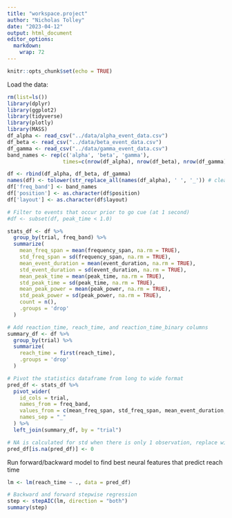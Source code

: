 ```yaml
---
title: "workspace.project"
author: "Nicholas Tolley"
date: "2023-04-12"
output: html_document
editor_options: 
  markdown: 
    wrap: 72
---
```


```r
knitr::opts_chunk$set(echo = TRUE)
```

Load the data:

```r
rm(list=ls())
library(dplyr)
library(ggplot2)
library(tidyverse)
library(plotly)
library(MASS)
df_alpha <- read_csv("../data/alpha_event_data.csv")
df_beta <- read_csv("../data/beta_event_data.csv")
df_gamma <- read_csv("../data/gamma_event_data.csv")
band_names <- rep(c('alpha', 'beta', 'gamma'),
                  times=c(nrow(df_alpha), nrow(df_beta), nrow(df_gamma)))

df <- rbind(df_alpha, df_beta, df_gamma)
names(df) <- tolower(str_replace_all(names(df_alpha), ' ', '_')) # clean names
df['freq_band'] <- band_names
df['position'] <- as.character(df$position)
df['layout'] <- as.character(df$layout)

# Filter to events that occur prior to go cue (at 1 second)
#df <- subset(df, peak_time < 1.0)
```

```r
stats_df <- df %>%
  group_by(trial, freq_band) %>%
  summarize(
    mean_freq_span = mean(frequency_span, na.rm = TRUE),
    std_freq_span = sd(frequency_span, na.rm = TRUE),
    mean_event_duration = mean(event_duration, na.rm = TRUE),
    std_event_duration = sd(event_duration, na.rm = TRUE),
    mean_peak_time = mean(peak_time, na.rm = TRUE),
    std_peak_time = sd(peak_time, na.rm = TRUE),
    mean_peak_power = mean(peak_power, na.rm = TRUE),
    std_peak_power = sd(peak_power, na.rm = TRUE),
    count = n(),
    .groups = 'drop'
  ) 

# Add reaction_time, reach_time, and reaction_time_binary columns
summary_df <- df %>%
  group_by(trial) %>%
  summarize(
    reach_time = first(reach_time),
    .groups = 'drop'
  )

# Pivot the statistics dataframe from long to wide format
pred_df <- stats_df %>%
  pivot_wider(
    id_cols = trial,
    names_from = freq_band,
    values_from = c(mean_freq_span, std_freq_span, mean_event_duration, std_event_duration, mean_peak_time, std_peak_time, mean_peak_power, std_peak_power, count),
    names_sep = "_"
  ) %>%
  left_join(summary_df, by = "trial")

# NA is calculated for std when there is only 1 observation, replace with zero
pred_df[is.na(pred_df)] <- 0
```

Run forward/backward model to find best neural features that predict
reach time

```r
lm <- lm(reach_time ~ ., data = pred_df)

# Backward and forward stepwise regression
step <- stepAIC(lm, direction = "both")
summary(step)
```
